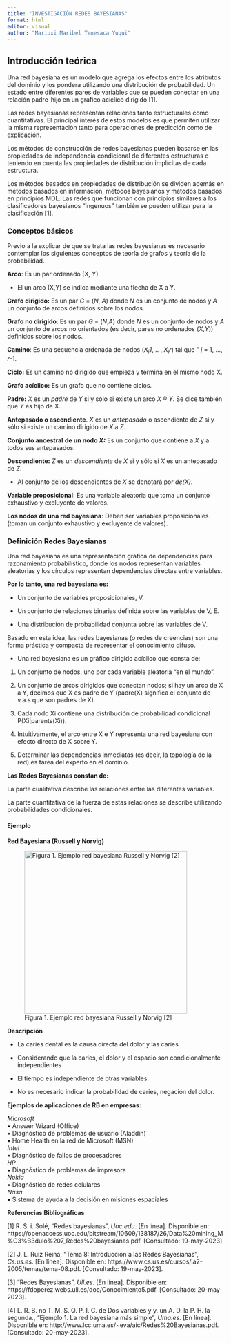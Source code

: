 ```yaml
---
title: "INVESTIGACIÓN REDES BAYESIANAS"
format: html
editor: visual
author: "Mariuxi Maribel Tenesaca Yuqui"
---
```


## **Introducción teórica**

Una red bayesiana es un modelo que agrega los efectos entre los atributos del dominio y los pondera utilizando una distribución de probabilidad. Un estado entre diferentes pares de variables que se pueden conectar en una relación padre-hijo en un gráfico acíclico dirigido \[1\].

Las redes bayesianas representan relaciones tanto estructurales como cuantitativas. El principal interés de estos modelos es que permiten utilizar la misma representación tanto para operaciones de predicción como de explicación.

Los métodos de construcción de redes bayesianas pueden basarse en las propiedades de independencia condicional de diferentes estructuras o teniendo en cuenta las propiedades de distribución implícitas de cada estructura.

Los métodos basados ​​en propiedades de distribución se dividen además en métodos basados ​​en información, métodos bayesianos y métodos basados ​​en principios MDL. Las redes que funcionan con principios similares a los clasificadores bayesianos "ingenuos" también se pueden utilizar para la clasificación \[1\].

### **Conceptos básicos**

Previo a la explicar de que se trata las redes bayesianas es necesario contemplar los siguientes conceptos de teoría de grafos y teoría de la probabilidad.

**Arco**: Es un par ordenado (X, Y).

-   El un arco (X,Y) se indica mediante una flecha de X a Y.

**Grafo dirigido:** Es un par *G* = (*N*, *A*) donde *N* es un conjunto de nodos y *A* un conjunto de arcos definidos sobre los nodos.

**Grafo no dirigido**: Es un par *G* = (*N*,*A*) donde *N* es un conjunto de nodos y *A* un conjunto de arcos no orientados (es decir, pares no ordenados (*X*,*Y*)) definidos sobre los nodos.

**Camino**: Es una secuencia ordenada de nodos (*X~i~1*, .. , *X~i~r*) tal que " *j* = 1, \..., *r*-1.

**Ciclo:** Es un camino no dirigido que empieza y termina en el mismo nodo X.

**Grafo acíclico:** Es un grafo que no contiene ciclos.

**Padre:** *X* es un *padre* de *Y* si y sólo si existe un arco *X* ® *Y*. Se dice también que *Y* es hijo de X.

**Antepasado o ascendiente**. *X* es un *antepasado* o ascendiente de *Z* si y sólo si existe un camino dirigido de *X* a *Z*.

**Conjunto ancestral** **de un nodo *X:*** Es un conjunto que contiene a *X* y a todos sus antepasados.

**Descendiente:** *Z* es un *descendiente* de *X* si y sólo si *X* es un antepasado de *Z*.

-   Al conjunto de los descendientes de *X* se denotará por *de(X)*.

**Variable proposicional**: Es una variable aleatoria que toma un conjunto exhaustivo y excluyente de valores.

**Los nodos de una red bayesiana**: Deben ser variables proposicionales (toman un conjunto exhaustivo y excluyente de valores).

### **Definición Redes Bayesianas**

Una red bayesiana es una representación gráfica de dependencias para razonamiento probabilístico, donde los nodos representan variables aleatorias y los círculos representan dependencias directas entre variables.

**Por lo tanto, una red bayesiana es:**

-   Un conjunto de variables proposicionales, V.

-   Un conjunto de relaciones binarias definida sobre las variables de V, E.

-   Una distribución de probabilidad conjunta sobre las variables de V.

Basado en esta idea, las redes bayesianas (o redes de creencias) son una forma práctica y compacta de representar el conocimiento difuso.

-   Una red bayesiana es un gráfico dirigido acíclico que consta de:

1.  Un conjunto de nodos, uno por cada variable aleatoria "en el mundo".

2.  Un conjunto de arcos dirigidos que conectan nodos; si hay un arco de X a Y, decimos que X es padre de Y (padre(X) significa el conjunto de v.a.s que son padres de X).

3.  Cada nodo Xi contiene una distribución de probabilidad condicional P(Xi\|parents(Xi)).

4.  Intuitivamente, el arco entre X e Y representa una red bayesiana con efecto directo de X sobre Y.

5.  Determinar las dependencias inmediatas (es decir, la topología de la red) es tarea del experto en el dominio.

**Las Redes Bayesianas constan de:**

La parte cualitativa describe las relaciones entre las diferentes variables.

La parte cuantitativa de la fuerza de estas relaciones se describe utilizando probabilidades condicionales.

#### **Ejemplo**

**Red Bayesiana (Russell y Norvig)**

![Figura 1. Ejemplo red bayesiana Russell y Norvig \[2\]](images/uno.png){fig-align="center" width="377"}

**Descripción**

-   La caries dental es la causa directa del dolor y las caries

-   Considerando que la caries, el dolor y el espacio son condicionalmente independientes

-   El tiempo es independiente de otras variables.

-   No es necesario indicar la probabilidad de caries, negación del dolor.

**Ejemplos de aplicaciones de RB en empresas:**

*Microsoft*\
• Answer Wizard (Office)\
• Diagnóstico de problemas de usuario (Aladdin)\
• Home Health en la red de Microsoft (MSN)\
*Intel*\
• Diagnóstico de fallos de procesadores\
*HP*\
• Diagnóstico de problemas de impresora\
*Nokia*\
• Diagnóstico de redes celulares\
*Nasa*\
• Sistema de ayuda a la decisión en misiones espaciales

**Referencias Bibliográficas**

\[1\] R. S. i. Solé, "Redes bayesianas", *Uoc.edu*. \[En línea\]. Disponible en: https://openaccess.uoc.edu/bitstream/10609/138187/26/Data%20mining_M%C3%B3dulo%207_Redes%20bayesianas.pdf. \[Consultado: 19-may-2023\]

\[2\] J. L. Ruiz Reina, "Tema 8: Introducción a las Redes Bayesianas", *Cs.us.es*. \[En línea\]. Disponible en: https://www.cs.us.es/cursos/ia2-2005/temas/tema-08.pdf. \[Consultado: 19-may-2023\].

\[3\] "Redes Bayesianas", *Ull.es*. \[En línea\]. Disponible en: https://fdoperez.webs.ull.es/doc/Conocimiento5.pdf. \[Consultado: 20-may-2023\].

\[4\] L. R. B. no T. M. S. Q. P. I. C. de Dos variables y y. un A. D. la P. H. la segunda., "Ejemplo 1. La red bayesiana más simple", *Uma.es*. \[En línea\]. Disponible en: http://www.lcc.uma.es/\~eva/aic/Redes%20Bayesianas.pdf. \[Consultado: 20-may-2023\].

